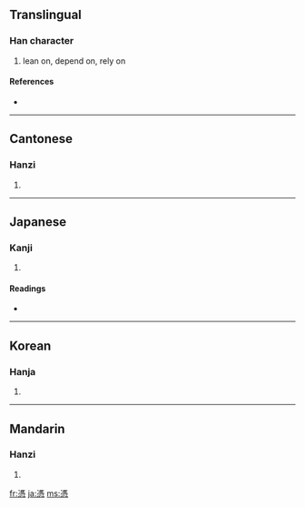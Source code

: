 {{see|凭|凴}}
==Translingual==

===Han character===
{{Han char|rn=61|rad=心|as=12|sn=16|four=3133<sub>2</sub>|canj=戈火心 (IFP)}}

# lean on, depend on, rely on

====References====
* {{Han ref|kx=0402.160|dkj=11210|dj=0742.180|hdz=42351.020|uh=6191|ud=24977|bh=BECC|bd=48844}}

----

==Cantonese==

===Hanzi===
{{yue-hanzi|jyut=|y=pang4}}

# {{defn|Cantonese}}

----

==Japanese==

===Kanji===
{{ja-kanji|grade=|rs=心12}}

# {{defn|Japanese}}

====Readings====
* {{ja-readings|on=[[ひょう]] (hyō)|kun=[[よる]] (yoru), [[たのむ]] (tanomu), [[つく]] (tsuku)}}

----

==Korean==

===Hanja===
{{ko-hanja|hangeul=빙|eumhun=|rv=bing|mr=ping|y=ping}}

# {{defn|Korean}}

----

==Mandarin==

===Hanzi===
{{cmn-hanzi|sim=凭|pin=[[píng]] ([[ping2]])|wg=p'ing<sup>2</sup>}}

# {{defn|Mandarin}}

[[fr:憑]]
[[ja:憑]]
[[ms:憑]]